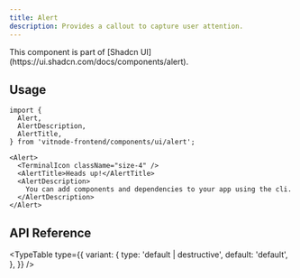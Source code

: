 ```yaml
---
title: Alert
description: Provides a callout to capture user attention.
---
```



<Callout title="Shadcn UI">
  This component is part of [Shadcn
  UI](https://ui.shadcn.com/docs/components/alert).
</Callout>

## Usage

```tsx
import {
  Alert,
  AlertDescription,
  AlertTitle,
} from 'vitnode-frontend/components/ui/alert';
```

```tsx
<Alert>
  <TerminalIcon className="size-4" />
  <AlertTitle>Heads up!</AlertTitle>
  <AlertDescription>
    You can add components and dependencies to your app using the cli.
  </AlertDescription>
</Alert>
```

## API Reference


<TypeTable
  type={{
    variant: {
      type: 'default | destructive',
      default: 'default',
    },
  }}
/>
